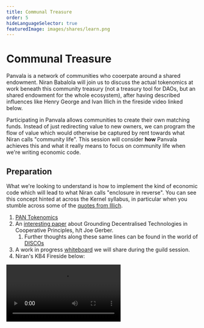 ```yaml
---
title: Communal Treasure
order: 5
hideLanguageSelector: true
featuredImage: images/shares/learn.png
---
```


# Communal Treasure

Panvala is a network of communities who cooerpate around a shared endowment. Niran Babalola will join us to discuss the actual tokenomics at work beneath this community treasury (not a treasury tool for DAOs, but an shared endowment for the whole ecosystem), after having described influences like Henry George and Ivan Illich in the fireside video linked below.

Participating in Panvala allows communities to create their own matching funds. Instead of just redirecting value to new owners, we can program the flow of value which would otherwise be captured by rent towards what Niran calls "community life". This session will consider **how** Panvala achieves this and what it really means to focus on community life when we're writing economic code.

## Preparation

What we're looking to understand is how to implement the kind of economic code which will lead to what Niran calls "enclosure in reverse". You can see this concept hinted at across the Kernel syllabus, in particular when you stumble across some of the [quotes from Illich](/learn/module-4/#this-week).

1. [PAN Tokenomics](https://handbook.panvala.com/the-pan-token/pan-token-economics)
2. An [interesting paper](https://papers.ssrn.com/sol3/papers.cfm?abstract_id=3979223) about Grounding Decentralised Technologies in Cooperative Principles, h/t Joe Gerber.
    1. Further thoughts along these same lines can be found in the world of [DISCOs](https://elements.disco.coop/)
3. A work in progress [whiteboard](https://www.figma.com/file/jcDdhpc0sJvJkPPvLjqS6e/TSG%3A-Panvala) we will share during the guild session.
4. Niran's KB4 Fireside below:

<Video src="https://www.youtube-nocookie.com/embed/uN4g0Sr3jhs?start=697" />

## Recording

<Video src="https://www.youtube-nocookie.com/embed/nqKrkcWaxOw" />